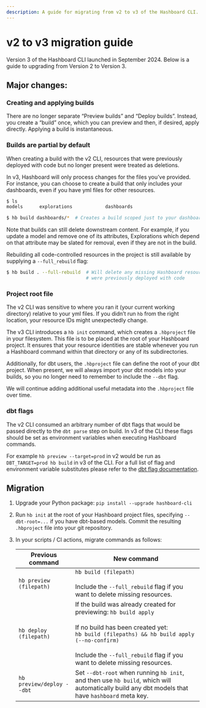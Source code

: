 ```yaml
---
description: A guide for migrating from v2 to v3 of the Hashboard CLI.
---
```


# v2 to v3 migration guide

Version 3 of the Hashboard CLI launched in September 2024. Below is a guide to upgrading from Version 2 to Version 3.

## **Major changes:**

### **Creating and applying builds**

There are no longer separate “Preview builds” and “Deploy builds”. Instead, you create a “build” once, which you can preview and then, if desired, apply directly. Applying a build is instantaneous.

### **Builds are partial by default**

When creating a build with the v2 CLI, resources that were previously deployed with code but no longer present were treated as deletions.

In v3, Hashboard will only process changes for the files you’ve provided. For instance, you can choose to create a build that only includes your dashboards, even if you have yml files for other resources.

```bash
$ ls
models		explorations			dashboards

$ hb build dashboards/*  # Creates a build scoped just to your dashboards
```

Note that builds can still delete downstream content.  For example, if you update a model and remove one of its attributes, Explorations which depend on that attribute may be slated for removal, even if they are not in the build.

Rebuilding all code-controlled resources in the project is still available by supplying a `--full_rebuild` flag:

```bash
$ hb build . --full-rebuild  # Will delete any missing Hashboard resources that
                             # were previously deployed with code
```

### Project root file

The v2 CLI was sensitive to where you ran it (your current working directory) relative to your yml files. If you didn’t run `hb` from the right location, your resource IDs might unexpectedly change.

The v3 CLI introduces a `hb init` command, which creates a `.hbproject` file in your filesystem. This file is to be placed at the root of your Hashboard project. It ensures that your resource identities are stable whenever you run a Hashboard command within that directory or any of its subdirectories.

Additionally, for dbt users, the `.hbproject` file can define the root of your dbt project. When present, we will always import your dbt models into your builds, so you no longer need to remember to include the `--dbt` flag.

We will continue adding additional useful metadata into the `.hbproject` file over time.

### dbt flags 

The v2 CLI consumed an arbitrary number of dbt flags that would be passed directly to the `dbt parse` step on build. In v3 of the CLI these flags should be set as environment variables when executing Hashboard commands. 

For example `hb preview --target=prod` in v2 would be run as `DBT_TARGET=prod hb build` in v3 of the CLI. For a full list of flag and environment variable substitutes please refer to the [dbt flag documentation](https://docs.getdbt.com/reference/global-configs/about-global-configs#available-flags).

## **Migration**

1. Upgrade your Python package: `pip install --upgrade hashboard-cli`
2. Run `hb init` at the root of your Hashboard project files, specifying `--dbt-root=...` if you have dbt-based models. Commit the resulting `.hbproject` file into your git repository.
3. In your scripts / CI actions, migrate commands as follows:



    | **Previous command** | **New command** |
    | --- | --- |
    | `hb preview (filepath)` | `hb build (filepath)` <br/><br/> Include the `--full_rebuild` flag if you want to delete missing resources. |
    | `hb deploy (filepath)`  | If the build was already created for previewing: `hb build apply`<br/><br/>If no build has been created yet:<br/>`hb build (filepaths) && hb build apply (--no-confirm)`<br/><br/>Include the `--full_rebuild` flag if you want to delete missing resources. |
    | `hb preview/deploy --dbt` | Set `--dbt-root` when running `hb init`, and then use `hb build`, which will automatically build any dbt models that have `hashboard` meta key.|
